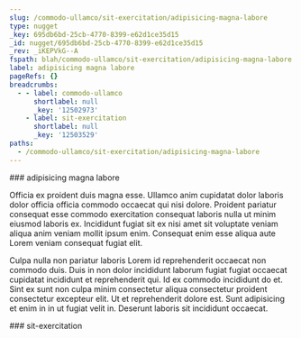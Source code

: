 ```yaml
---
slug: /commodo-ullamco/sit-exercitation/adipisicing-magna-labore
type: nugget
_key: 695db6bd-25cb-4770-8399-e62d1ce35d15
_id: nugget/695db6bd-25cb-4770-8399-e62d1ce35d15
_rev: _iKEPVkG--A
fspath: blah/commodo-ullamco/sit-exercitation/adipisicing-magna-labore.md
label: adipisicing magna labore
pageRefs: {}
breadcrumbs:
  - - label: commodo-ullamco
      shortlabel: null
      _key: '12502973'
    - label: sit-exercitation
      shortlabel: null
      _key: '12503529'
paths:
  - /commodo-ullamco/sit-exercitation/adipisicing-magna-labore
---
```


<NuggetArea>
<Nugget slug="/commodo-ullamco/sit-exercitation/adipisicing-magna-labore" type="nugget" _key="695db6bd-25cb-4770-8399-e62d1ce35d15" _id="nugget/695db6bd-25cb-4770-8399-e62d1ce35d15" _rev="_iKEPVkG--A" fspath="blah/commodo-ullamco/sit-exercitation/adipisicing-magna-labore.md" label="adipisicing magna labore" paths="/commodo-ullamco/sit-exercitation/adipisicing-magna-labore">
<NuggetBody>
### adipisicing magna labore

Officia ex proident duis magna esse. Ullamco anim cupidatat dolor laboris dolor officia officia commodo occaecat qui nisi dolore. Proident pariatur consequat esse commodo exercitation consequat laboris nulla ut minim eiusmod laboris ex. Incididunt fugiat sit ex nisi amet sit voluptate veniam aliqua anim veniam mollit ipsum enim. Consequat enim esse aliqua aute Lorem veniam consequat fugiat elit.

Culpa nulla non pariatur laboris Lorem id reprehenderit occaecat non commodo duis. Duis in non dolor incididunt laborum fugiat fugiat occaecat cupidatat incididunt et reprehenderit qui. Id ex commodo incididunt do et. Sint ex sunt non culpa minim consectetur aliqua consectetur proident consectetur excepteur elit. Ut et reprehenderit dolore est. Sunt adipisicing et enim in in ut fugiat velit in. Deserunt laboris sit incididunt occaecat.

</NuggetBody>
<Breadcrumbs>
<Crumbs>
<Crumb _key="12502973" label="commodo-ullamco" /><Crumb _key="12503529" label="sit-exercitation" />
</Crumbs>
</Breadcrumbs>
</Nugget>

<NuggetsInbound>
</NuggetsInbound>
<NuggetsOutbound>
</NuggetsOutbound>
</NuggetArea>
<PassagesInbound>
<Passage direction="inbound" type="passage" _key="12503529" _id="passage/12503529" _rev="_iKEPVkG--_" label="sit-exercitation" passage="sit-exercitation" fspath="blah/commodo-ullamco/sit-exercitation" paths="/commodo-ullamco/sit-exercitation" slug="/commodo-ullamco/sit-exercitation">
<NuggetBody>
### sit-exercitation

</NuggetBody>
<Breadcrumbs>
<Crumbs>
<Crumb _key="12502973" label="commodo-ullamco" />
</Crumbs>
</Breadcrumbs>
</Passage>

</PassagesInbound>
<PassagesOutbound>
</PassagesOutbound>